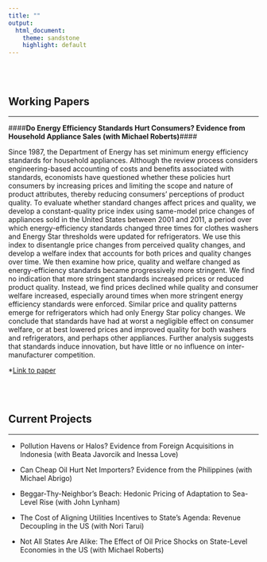 ```yaml
---
title: ""
output:
  html_document:
    theme: sandstone
    highlight: default
---
```


<br>
<br>

Working Papers
----------------------

*********

####**Do Energy Efficiency Standards Hurt Consumers? Evidence from Household Appliance Sales (with Michael Roberts)**####

 Since 1987, the Department of Energy has set minimum energy efficiency standards for household appliances.  Although the review process considers engineering-based accounting of costs and benefits associated with standards, economists have questioned whether these policies hurt consumers by increasing prices and limiting the scope and nature of product attributes, thereby reducing consumers' perceptions of product quality. To evaluate whether standard changes affect prices and quality, we develop a constant-quality price index using same-model price changes of appliances sold in the United States between 2001 and 2011, a period over which energy-efficiency standards changed three times for clothes washers and Energy Star thresholds were updated for refrigerators. We use this index to disentangle price changes from perceived quality changes, and develop a welfare index that accounts for both prices and quality changes over time.  We then examine how price, quality and welfare changed as energy-efficiency standards became progressively more stringent. We find no indication that more stringent standards increased prices or reduced product quality. Instead, we find prices declined while quality and consumer welfare increased, especially around times when more stringent energy efficiency standards were enforced. Similar price and quality patterns emerge for refrigerators which had only Energy Star policy changes. We conclude that standards have had at worst a negligible effect on consumer welfare, or at best lowered prices and improved quality for both washers and refrigerators, and perhaps other appliances. Further analysis suggests that standards induce innovation, but have little or no influence on inter-manufacturer competition. 
 
 *[Link to paper](http://uhero.hawaii.edu/assets/WP_2015-5.pdf)

<br>
<br>

Current Projects
----------------------

*********

* Pollution Havens or Halos? Evidence from Foreign Acquisitions in Indonesia (with Beata Javorcik and Inessa Love)

* Can Cheap Oil Hurt Net Importers? Evidence from the Philippines (with Michael Abrigo)

* Beggar-Thy-Neighbor's Beach: Hedonic Pricing of Adaptation to Sea-Level Rise (with John Lynham)

* The Cost of Aligning Utilities Incentives to State's Agenda: Revenue Decoupling in the US (with Nori Tarui)

* Not All States Are Alike: The Effect of Oil Price Shocks on State-Level Economies in the US (with Michael Roberts)
